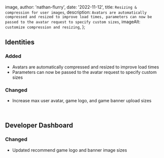 
  image,
  author: 'nathan-flurry',
  date: '2022-11-12',
  title: `Resizing & compression for user images`,
  description: `Avatars are automatically compressed and resized to improve load times, parameters can now be passed to the avatar request to specify custom sizes`,
  imageAlt: `customize compression and resizing`,
};


## Identities

### Added

*   Avatars are automatically compressed and resized to improve load times
*   Parameters can now be passed to the avatar request to specify custom sizes

### Changed

*   Increase max user avatar, game logo, and game banner upload sizes

‍

## Developer Dashboard

### Changed

*   Updated recommend game logo and banner image sizes

      